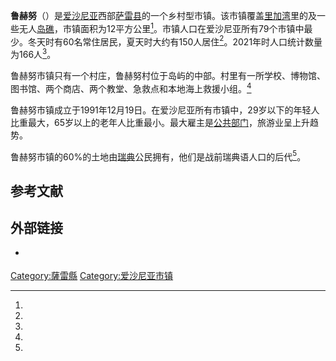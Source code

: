 {{Infobox settlement
| name                    = 鲁赫努
| native_name             = Ruhnu vald
| native_name_lang        = et
| settlement_type         = [[愛沙尼亞行政區劃|市镇]]
| image_skyline           = Uus ja vana kirik Ruhnus - panoramio.jpg
| image_caption           = 鲁赫努新旧教堂
| image_flag              = Flag of Ruhnu Parish.svg
| flag_size               = 125px
| image_shield            = Ruhnu valla vapp.svg
| shield_size             = 75px
| image_map               = Eesti Ruhnu vald 2017.svg
| map_caption             = 鲁赫努市镇在爱沙尼亚的位置
| pushpin_map             = 
| pushpin_label_position  = 
| pushpin_map_alt         = 
| pushpin_map_caption     = 
| coordinates             = 
| coor_pinpoint           = 
| coordinates_footnotes   = 
| subdivision_type        = [[世界政區索引|国家]]
| subdivision_name        = [[愛沙尼亞|愛沙尼亞]]
| subdivision_type1       = [[愛沙尼亞行政區劃|县]]
| subdivision_name1       = [[薩雷縣|薩雷縣]]
| seat_type               = 行政中心
| seat                    = 鲁赫努村
| established_title       = 市镇成立
| established_date        = 1991年12月19日
| government_footnotes    = 
| leader_party            = 
| leader_title            = 
| leader_name             = 
| unit_pref               = Metric
| area_footnotes          = <ref name="haldus"/>
| area_note               = 
| area_water_percent      = 
| area_rank               = 
| area_total_km2          = 11.90
| elevation_footnotes     = 
| elevation_m             = 
| population_as_of        = 2021年
| population_footnotes    = <ref name="demog"/>
| population_total        = 166
| population_density_km2  = auto
| population_note         = 
| timezone1               = 
| utc_offset1             = 
| timezone1_DST           = 
| utc_offset1_DST         = 
| postal_code_type        = 邮政编码
| postal_code             = 
| area_code_type          = 
| area_code               = 
| iso_code                = 
| website                 = {{URL|https://ruhnu.ee/}}
| footnotes               = 
}}
'''鲁赫努'''（{{lang-et|Ruhnu vald}}）是[[爱沙尼亚|爱沙尼亚]]西部[[萨雷县|萨雷县]]的一个乡村型市镇。该市镇覆盖[[里加湾|里加湾]]里的{{le|鲁赫努岛|Ruhnu}}及一些无人[[岛礁|岛礁]]，市镇面积为12平方公里<ref name="haldus"/>。市镇人口在爱沙尼亚所有79个市镇中最少。冬天时有60名常住居民，夏天时大约有150人居住<ref name="EE_ruhnu"/>。2021年时人口统计数量为166人<ref name="demog"/>。

鲁赫努市镇只有一个村庄，鲁赫努村位于岛屿的中部。村里有一所学校、博物馆、图书馆、两个商店、两个教堂、急救点和本地海上救援小组。<ref name="welc"/>

鲁赫努市镇成立于1991年12月19日。在爱沙尼亚所有市镇中，29岁以下的年轻人比重最大，65岁以上的老年人比重最小。最大雇主是[[公共部门|公共部门]]，旅游业呈上升趋势。

鲁赫努市镇的60%的土地由[[瑞典|瑞典]]公民拥有，他们是战前瑞典语人口的后代<ref name="tutv"/>。

== 参考文献 ==
{{Reflist|30em|refs=
<ref name="demog">{{cite web | url = https://www.elvl.ee/elanike-arv | title = Elanike demograafiline jaotus KOV-de kaupa | language = et | publisher = Eesti Linnade ja Valdade Liit | date = 2021-01-06 | accessdate = 2021-04-02}}</ref>

<ref name="haldus">{{cite web | url = https://haldusreform.fin.ee/static/sites/3/2018/02/ulevaade_omavalitsused_2018.xlsx | title = Ühinenud ja kõikide omavalitsuste ülevaade (sh KOV kontaktandmed ja omavalitsusjuhid) | format = xlsx | language = et | publisher = haldusreform.fin.ee | date = 2018-03 | accessdate = 2021-04-02}}</ref>

<ref name="EE_ruhnu">{{cite web | url = http://entsyklopeedia.ee/article_eng/ruhnu_parish1 | title = Ruhnu rural municipality | language = en | publisher = Eesti Entsüklopeedia | date =  | accessdate = 2021-02-23}}</ref>

<ref name="welc">{{cite web | url = http://ruhnu.ee/web/english | title = Welcome to Ruhnu! | language = en | publisher = Ruhnu Vald | accessdate = 2021-02-23}}</ref>

<ref name="tutv">{{cite web | url = http://ruhnu.ee/tutvustus-ja-asukoht | title = Tutvustus ja asukoht | language = et | publisher = Ruhnu Vald | accessdate = 2021-02-23}}</ref>
}}

== 外部链接 ==
{{commonscat|Ruhnu|position=left}}
* {{Official site|https://ruhnu.ee/}} {{et icon}} {{en}}

{{DEFAULTSORT:Ruhnu vald}}
[[Category:薩雷縣|Category:薩雷縣]]
[[Category:爱沙尼亚市镇|Category:爱沙尼亚市镇]]
